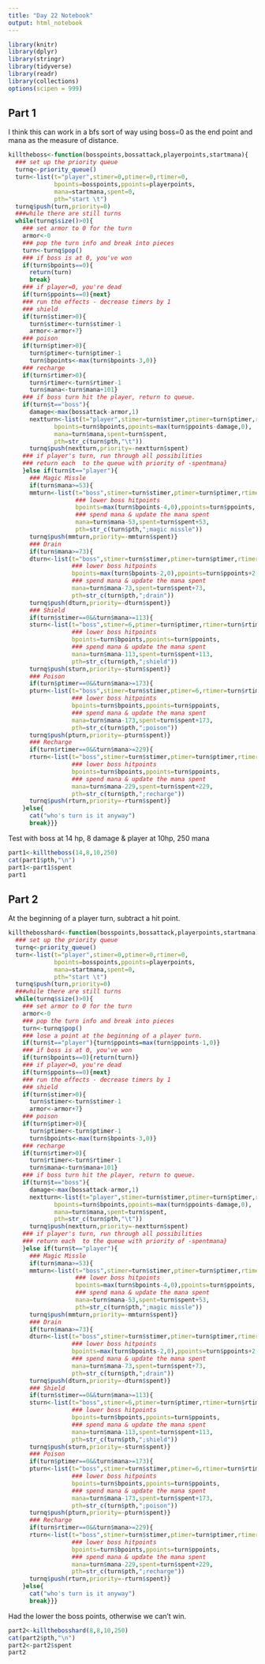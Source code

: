 ```yaml
---
title: "Day 22 Notebook"
output: html_notebook
---
```


```r
library(knitr)
library(dplyr)
library(stringr)
library(tidyverse)
library(readr)
library(collections)
options(scipen = 999)
```


## Part 1

I think this can work in a bfs sort of way using boss=0 as the end point and mana as the measure of distance.

```r
killtheboss<-function(bosspoints,bossattack,playerpoints,startmana){
  ### set up the priority queue
  turnq<-priority_queue()
  turn<-list(t="player",stimer=0,ptimer=0,rtimer=0,
             bpoints=bosspoints,ppoints=playerpoints,
             mana=startmana,spent=0,
             pth="start \t")
  turnq$push(turn,priority=0)
  ###while there are still turns
  while(turnq$size()>0){
    ### set armor to 0 for the turn
    armor<-0
    ### pop the turn info and break into pieces
    turn<-turnq$pop()
    ### if boss is at 0, you've won
    if(turn$bpoints==0){
      return(turn)
      break}
    ### if player=0, you're dead
    if(turn$ppoints==0){next}
    ### run the effects - decrease timers by 1
    ### shield
    if(turn$stimer>0){
      turn$stimer<-turn$stimer-1
      armor<-armor+7}
    ### poison
    if(turn$ptimer>0){
      turn$ptimer<-turn$ptimer-1
      turn$bpoints<-max(turn$bpoints-3,0)}
    ### recharge
    if(turn$rtimer>0){
      turn$rtimer<-turn$rtimer-1
      turn$mana<-turn$mana+101}
    ### if boss turn hit the player, return to queue.
    if(turn$t=="boss"){
      damage<-max(bossattack-armor,1)
      nextturn<-list(t="player",stimer=turn$stimer,ptimer=turn$ptimer,rtimer=turn$rtimer,
             bpoints=turn$bpoints,ppoints=max(turn$ppoints-damage,0),
             mana=turn$mana,spent=turn$spent,
             pth=str_c(turn$pth,"\t"))
      turnq$push(nextturn,priority=-nextturn$spent)
    ### if player's turn, run through all possibilities
    ### return each  to the queue with priority of -spentmana}
    }else if(turn$t=="player"){
      ### Magic Missle
      if(turn$mana>=53){
      mmturn<-list(t="boss",stimer=turn$stimer,ptimer=turn$ptimer,rtimer=turn$rtimer,
                   ### lower boss hitpoints
                   bpoints=max(turn$bpoints-4,0),ppoints=turn$ppoints,
                   ### spend mana & update the mana spent
                   mana=turn$mana-53,spent=turn$spent+53,
                   pth=str_c(turn$pth,";magic missle"))
      turnq$push(mmturn,priority=-mmturn$spent)}
      ### Drain
      if(turn$mana>=73){
      dturn<-list(t="boss",stimer=turn$stimer,ptimer=turn$ptimer,rtimer=turn$rtimer,
                  ### lower boss hitpoints
                  bpoints=max(turn$bpoints-2,0),ppoints=turn$ppoints+2,
                  ### spend mana & update the mana spent
                  mana=turn$mana-73,spent=turn$spent+73,
                  pth=str_c(turn$pth,";drain"))
      turnq$push(dturn,priority=-dturn$spent)}
      ### Shield
      if(turn$stimer==0&&turn$mana>=113){
      sturn<-list(t="boss",stimer=6,ptimer=turn$ptimer,rtimer=turn$rtimer,
                  ### lower boss hitpoints
                  bpoints=turn$bpoints,ppoints=turn$ppoints,
                  ### spend mana & update the mana spent
                  mana=turn$mana-113,spent=turn$spent+113,
                  pth=str_c(turn$pth,";shield"))
      turnq$push(sturn,priority=-sturn$spent)}
      ### Poison
      if(turn$ptimer==0&&turn$mana>=173){
      pturn<-list(t="boss",stimer=turn$stimer,ptimer=6,rtimer=turn$rtimer,
                  ### lower boss hitpoints
                  bpoints=turn$bpoints,ppoints=turn$ppoints,
                  ### spend mana & update the mana spent
                  mana=turn$mana-173,spent=turn$spent+173,
                  pth=str_c(turn$pth,";poison"))
      turnq$push(pturn,priority=-pturn$spent)}
      ### Recharge
      if(turn$rtimer==0&&turn$mana>=229){
      rturn<-list(t="boss",stimer=turn$stimer,ptimer=turn$ptimer,rtimer=5,
                  ### lower boss hitpoints
                  bpoints=turn$bpoints,ppoints=turn$ppoints,
                  ### spend mana & update the mana spent
                  mana=turn$mana-229,spent=turn$spent+229,
                  pth=str_c(turn$pth,";recharge"))
      turnq$push(rturn,priority=-rturn$spent)}
    }else{
      cat("who's turn is it anyway")
      break}}}
```
Test with boss at 14 hp, 8 damage & player at 10hp, 250 mana
```r
part1<-killtheboss(14,8,10,250)
cat(part1$pth,"\n")
part1<-part1$spent
part1
```

## Part 2
At the beginning of a player turn, subtract a hit point.

```r
killthebosshard<-function(bosspoints,bossattack,playerpoints,startmana){
  ### set up the priority queue
  turnq<-priority_queue()
  turn<-list(t="player",stimer=0,ptimer=0,rtimer=0,
             bpoints=bosspoints,ppoints=playerpoints,
             mana=startmana,spent=0,
             pth="start \t")
  turnq$push(turn,priority=0)
  ###while there are still turns
  while(turnq$size()>0){
    ### set armor to 0 for the turn
    armor<-0
    ### pop the turn info and break into pieces
    turn<-turnq$pop()
    ### lose a point at the beginning of a player turn.
    if(turn$t=="player"){turn$ppoints=max(turn$ppoints-1,0)}
    ### if boss is at 0, you've won
    if(turn$bpoints==0){return(turn)}
    ### if player=0, you're dead
    if(turn$ppoints==0){next}
    ### run the effects - decrease timers by 1
    ### shield
    if(turn$stimer>0){
      turn$stimer<-turn$stimer-1
      armor<-armor+7}
    ### poison
    if(turn$ptimer>0){
      turn$ptimer<-turn$ptimer-1
      turn$bpoints<-max(turn$bpoints-3,0)}
    ### recharge
    if(turn$rtimer>0){
      turn$rtimer<-turn$rtimer-1
      turn$mana<-turn$mana+101}
    ### if boss turn hit the player, return to queue.
    if(turn$t=="boss"){
      damage<-max(bossattack-armor,1)
      nextturn<-list(t="player",stimer=turn$stimer,ptimer=turn$ptimer,rtimer=turn$rtimer,
             bpoints=turn$bpoints,ppoints=max(turn$ppoints-damage,0),
             mana=turn$mana,spent=turn$spent,
             pth=str_c(turn$pth,"\t"))
      turnq$push(nextturn,priority=-nextturn$spent)
    ### if player's turn, run through all possibilities
    ### return each  to the queue with priority of -spentmana}
    }else if(turn$t=="player"){
      ### Magic Missle
      if(turn$mana>=53){
      mmturn<-list(t="boss",stimer=turn$stimer,ptimer=turn$ptimer,rtimer=turn$rtimer,
                   ### lower boss hitpoints
                   bpoints=max(turn$bpoints-4,0),ppoints=turn$ppoints,
                   ### spend mana & update the mana spent
                   mana=turn$mana-53,spent=turn$spent+53,
                   pth=str_c(turn$pth,";magic missle"))
      turnq$push(mmturn,priority=-mmturn$spent)}
      ### Drain
      if(turn$mana>=73){
      dturn<-list(t="boss",stimer=turn$stimer,ptimer=turn$ptimer,rtimer=turn$rtimer,
                  ### lower boss hitpoints
                  bpoints=max(turn$bpoints-2,0),ppoints=turn$ppoints+2,
                  ### spend mana & update the mana spent
                  mana=turn$mana-73,spent=turn$spent+73,
                  pth=str_c(turn$pth,";drain"))
      turnq$push(dturn,priority=-dturn$spent)}
      ### Shield
      if(turn$stimer==0&&turn$mana>=113){
      sturn<-list(t="boss",stimer=6,ptimer=turn$ptimer,rtimer=turn$rtimer,
                  ### lower boss hitpoints
                  bpoints=turn$bpoints,ppoints=turn$ppoints,
                  ### spend mana & update the mana spent
                  mana=turn$mana-113,spent=turn$spent+113,
                  pth=str_c(turn$pth,";shield"))
      turnq$push(sturn,priority=-sturn$spent)}
      ### Poison
      if(turn$ptimer==0&&turn$mana>=173){
      pturn<-list(t="boss",stimer=turn$stimer,ptimer=6,rtimer=turn$rtimer,
                  ### lower boss hitpoints
                  bpoints=turn$bpoints,ppoints=turn$ppoints,
                  ### spend mana & update the mana spent
                  mana=turn$mana-173,spent=turn$spent+173,
                  pth=str_c(turn$pth,";poison"))
      turnq$push(pturn,priority=-pturn$spent)}
      ### Recharge
      if(turn$rtimer==0&&turn$mana>=229){
      rturn<-list(t="boss",stimer=turn$stimer,ptimer=turn$ptimer,rtimer=5,
                  ### lower boss hitpoints
                  bpoints=turn$bpoints,ppoints=turn$ppoints,
                  ### spend mana & update the mana spent
                  mana=turn$mana-229,spent=turn$spent+229,
                  pth=str_c(turn$pth,";recharge"))
      turnq$push(rturn,priority=-rturn$spent)}
    }else{
      cat("who's turn is it anyway")
      break}}}
```

Had the lower the boss points, otherwise we can't win.

```r
part2<-killthebosshard(8,8,10,250)
cat(part2$pth,"\n")
part2<-part2$spent
part2
```
